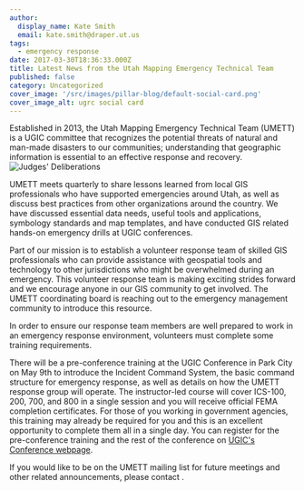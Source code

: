 ```yaml
---
author:
  display_name: Kate Smith
  email: kate.smith@draper.ut.us
tags:
  - emergency response
date: 2017-03-30T18:36:33.000Z
title: Latest News from the Utah Mapping Emergency Technical Team
published: false
category: Uncategorized
cover_image: '/src/images/pillar-blog/default-social-card.png'
cover_image_alt: ugrc social card
---
```



Established in 2013, the Utah Mapping Emergency Technical Team (UMETT) is a UGIC committee that recognizes the potential threats of natural and man-made disasters to our communities; understanding that geographic information is essential to an effective response and recovery. ![Judges' Deliberations](/images/404.png)

UMETT meets quarterly to share lessons learned from local GIS professionals who have supported emergencies around Utah, as well as discuss best practices from other organizations around the country. We have discussed essential data needs, useful tools and applications, symbology standards and map templates, and have conducted GIS related hands-on emergency drills at UGIC conferences.

Part of our mission is to establish a volunteer response team of skilled GIS professionals who can provide assistance with geospatial tools and technology to other jurisdictions who might be overwhelmed during an emergency. This volunteer response team is making exciting strides forward and we encourage anyone in our GIS community to get involved. The UMETT coordinating board is reaching out to the emergency management community to introduce this resource.

In order to ensure our response team members are well prepared to work in an emergency response environment, volunteers must complete some training requirements.

There will be a pre-conference training at the UGIC Conference in Park City on May 9th to introduce the Incident Command System, the basic command structure for emergency response, as well as details on how the UMETT response group will operate. The instructor-led course will cover ICS-100, 200, 700, and 800 in a single session and you will receive official FEMA completion certificates. For those of you working in government agencies, this training may already be required for you and this is an excellent opportunity to complete them all in a single day. You can register for the pre-conference training and the rest of the conference on [UGIC's Conference webpage](http://ugic.org/ugic/ugic-conference-2017/).

If you would like to be on the UMETT mailing list for future meetings and other related announcements, please contact <Contacts inline subject={frontmatter.title} contactKey="utah_mapping_emergency_technical_team" />.
